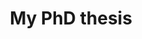---
title: My PhD thesis
description: From Mathematical Models to Quantum Chemistry in Cluster Science
---
